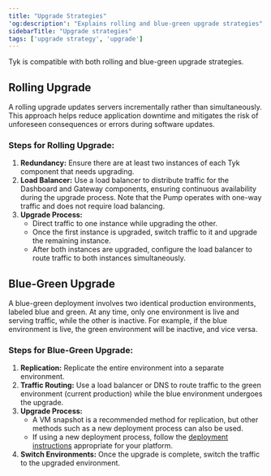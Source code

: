 ```yaml
---
title: "Upgrade Strategies"
'og:description': "Explains rolling and blue-green upgrade strategies"
sidebarTitle: "Upgrade strategies"
tags: ['upgrade strategy', 'upgrade']
---
```


Tyk is compatible with both rolling and blue-green upgrade strategies.

## Rolling Upgrade

A rolling upgrade updates servers incrementally rather than simultaneously. This approach helps reduce application downtime and mitigates the risk of unforeseen consequences or errors during software updates.

### Steps for Rolling Upgrade:
1. **Redundancy:** Ensure there are at least two instances of each Tyk component that needs upgrading.
2. **Load Balancer:** Use a load balancer to distribute traffic for the Dashboard and Gateway components, ensuring continuous availability during the upgrade process. Note that the Pump operates with one-way traffic and does not require load balancing.
3. **Upgrade Process:**
   - Direct traffic to one instance while upgrading the other.
   - Once the first instance is upgraded, switch traffic to it and upgrade the remaining instance.
   - After both instances are upgraded, configure the load balancer to route traffic to both instances simultaneously.

## Blue-Green Upgrade

A blue-green deployment involves two identical production environments, labeled blue and green. At any time, only one environment is live and serving traffic, while the other is inactive. For example, if the blue environment is live, the green environment will be inactive, and vice versa.

### Steps for Blue-Green Upgrade:
1. **Replication:** Replicate the entire environment into a separate environment.
2. **Traffic Routing:** Use a load balancer or DNS to route traffic to the green environment (current production) while the blue environment undergoes the upgrade.
3. **Upgrade Process:**
   - A VM snapshot is a recommended method for replication, but other methods such as a new deployment process can also be used.
   - If using a new deployment process, follow the [deployment instructions](/5.6/getting-started/installation) appropriate for your platform.
4. **Switch Environments:** Once the upgrade is complete, switch the traffic to the upgraded environment.
